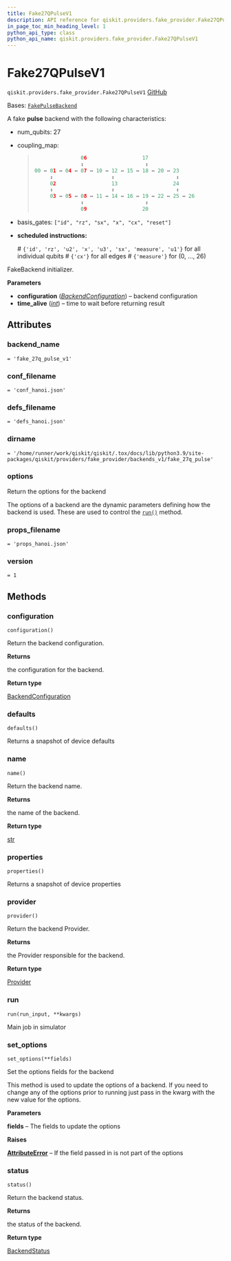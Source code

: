 ```yaml
---
title: Fake27QPulseV1
description: API reference for qiskit.providers.fake_provider.Fake27QPulseV1
in_page_toc_min_heading_level: 1
python_api_type: class
python_api_name: qiskit.providers.fake_provider.Fake27QPulseV1
---
```


# Fake27QPulseV1

<span id="qiskit.providers.fake_provider.Fake27QPulseV1" />

`qiskit.providers.fake_provider.Fake27QPulseV1` [GitHub](https://github.com/qiskit/qiskit/tree/stable/1.0/qiskit/providers/fake_provider/backends_v1/fake_27q_pulse/fake_27q_pulse_v1.py "view source code")

Bases: [`FakePulseBackend`](providers_fake_provider#qiskit.providers.fake_provider.FakePulseBackend "qiskit.providers.fake_provider.fake_pulse_backend.FakePulseBackend")

A fake **pulse** backend with the following characteristics:

*   num\_qubits: 27

*   coupling\_map:

    > ```python
    >                06                  17
    >                ↕                    ↕
    > 00 ↔ 01 ↔ 04 ↔ 07 ↔ 10 ↔ 12 ↔ 15 ↔ 18 ↔ 20 ↔ 23
    >      ↕                   ↕                    ↕
    >      02                  13                  24
    >      ↕                   ↕                    ↕
    >      03 ↔ 05 ↔ 08 ↔ 11 ↔ 14 ↔ 16 ↔ 19 ↔ 22 ↔ 25 ↔ 26
    >                ↕                    ↕
    >                09                  20
    > ```

*   basis\_gates: `["id", "rz", "sx", "x", "cx", "reset"]`

*   **scheduled instructions:**

    \# `{'id', 'rz', 'u2', 'x', 'u3', 'sx', 'measure', 'u1'}` for all individual qubits # `{'cx'}` for all edges # `{'measure'}` for (0, …, 26)

FakeBackend initializer.

**Parameters**

*   **configuration** ([*BackendConfiguration*](qiskit.providers.models.BackendConfiguration "qiskit.providers.models.BackendConfiguration")) – backend configuration
*   **time\_alive** ([*int*](https://docs.python.org/3/library/functions.html#int "(in Python v3.12)")) – time to wait before returning result

## Attributes

<span id="qiskit.providers.fake_provider.Fake27QPulseV1.backend_name" />

### backend\_name

`= 'fake_27q_pulse_v1'`

<span id="qiskit.providers.fake_provider.Fake27QPulseV1.conf_filename" />

### conf\_filename

`= 'conf_hanoi.json'`

<span id="qiskit.providers.fake_provider.Fake27QPulseV1.defs_filename" />

### defs\_filename

`= 'defs_hanoi.json'`

<span id="qiskit.providers.fake_provider.Fake27QPulseV1.dirname" />

### dirname

`= '/home/runner/work/qiskit/qiskit/.tox/docs/lib/python3.9/site-packages/qiskit/providers/fake_provider/backends_v1/fake_27q_pulse'`

<span id="qiskit.providers.fake_provider.Fake27QPulseV1.options" />

### options

Return the options for the backend

The options of a backend are the dynamic parameters defining how the backend is used. These are used to control the [`run()`](#qiskit.providers.fake_provider.Fake27QPulseV1.run "qiskit.providers.fake_provider.Fake27QPulseV1.run") method.

<span id="qiskit.providers.fake_provider.Fake27QPulseV1.props_filename" />

### props\_filename

`= 'props_hanoi.json'`

<span id="qiskit.providers.fake_provider.Fake27QPulseV1.version" />

### version

`= 1`

## Methods

### configuration

<span id="qiskit.providers.fake_provider.Fake27QPulseV1.configuration" />

`configuration()`

Return the backend configuration.

**Returns**

the configuration for the backend.

**Return type**

[BackendConfiguration](qiskit.providers.models.BackendConfiguration "qiskit.providers.models.BackendConfiguration")

### defaults

<span id="qiskit.providers.fake_provider.Fake27QPulseV1.defaults" />

`defaults()`

Returns a snapshot of device defaults

### name

<span id="qiskit.providers.fake_provider.Fake27QPulseV1.name" />

`name()`

Return the backend name.

**Returns**

the name of the backend.

**Return type**

[str](https://docs.python.org/3/library/stdtypes.html#str "(in Python v3.12)")

### properties

<span id="qiskit.providers.fake_provider.Fake27QPulseV1.properties" />

`properties()`

Returns a snapshot of device properties

### provider

<span id="qiskit.providers.fake_provider.Fake27QPulseV1.provider" />

`provider()`

Return the backend Provider.

**Returns**

the Provider responsible for the backend.

**Return type**

[Provider](qiskit.providers.Provider "qiskit.providers.Provider")

### run

<span id="qiskit.providers.fake_provider.Fake27QPulseV1.run" />

`run(run_input, **kwargs)`

Main job in simulator

### set\_options

<span id="qiskit.providers.fake_provider.Fake27QPulseV1.set_options" />

`set_options(**fields)`

Set the options fields for the backend

This method is used to update the options of a backend. If you need to change any of the options prior to running just pass in the kwarg with the new value for the options.

**Parameters**

**fields** – The fields to update the options

**Raises**

[**AttributeError**](https://docs.python.org/3/library/exceptions.html#AttributeError "(in Python v3.12)") – If the field passed in is not part of the options

### status

<span id="qiskit.providers.fake_provider.Fake27QPulseV1.status" />

`status()`

Return the backend status.

**Returns**

the status of the backend.

**Return type**

[BackendStatus](qiskit.providers.models.BackendStatus "qiskit.providers.models.BackendStatus")

